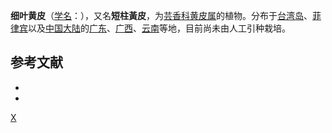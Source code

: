 {{Speciesbox 
| genus = Clausena
| species = anisum-olens
| authority = (Blanco) Merr.
| synonyms= * ''Clausena brevistylia'' auct. non Oliver
* ''Clausena indica'' auct. non (Datz.) Oliv.
}}

'''细叶黄皮'''（[[学名|学名]]：{{lang|la|''Clausena anisum-olens''}}），又名'''短柱黃皮'''，为[[芸香科|芸香科]][[黄皮属|黄皮属]]的植物。分布于[[台湾岛|台湾岛]]、[[菲律宾|菲律宾]]以及[[中国大陆|中国大陆]]的[[广东|广东]]、[[广西|广西]]、[[云南|云南]]等地，目前尚未由人工引种栽培。

== 参考文献 ==

* {{cite web| url =http://www.bioinfo.cn/db05/KmzwSpecies.php?action=view&id=20125| title =细叶黄皮| work =《中国高等植物数据库全库》| publisher =中国科学院微生物研究所| author =昆明植物研究所| accessdate =2009-02-25| deadurl =yes| archiveurl =https://web.archive.org/web/20160305083422/http://www.bioinfo.cn/db05/KmzwSpecies.php?action=view&id=20125| archivedate =2016-03-05}}
* {{TaiBNET| zh=短柱黃皮 | id=204452 | binomial=Clausena anisum-olens | authority=Blanco Merr., 1904 | var= | accessdate=2013-01-24}}
{{refend}}
{{Taxonbar|from=Q15230776}}

[[Category:黄皮属|X]]


{{植物小作品}}